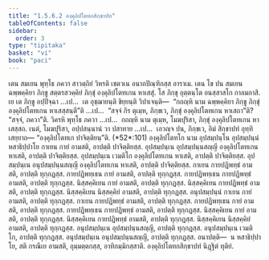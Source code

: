 ```yaml
---
title: "1.5.6.2 องฺคุลิปโตทกสิกฺขาปท"
tableOfContents: false
sidebar:
  order: 3
type: "tipitaka"
basket: "vi"
book: "paci"
---
```



<DynamicBreadcrumb />

<Division number="330" book="paci">

<Paragraph number="1030" book="paci">
เตน สมเยน พุทฺโธ ภควา สาวตฺถิยํ วิหรติ เชตวเน อนาถปิณฺฑิกสฺส อาราเม. เตน โข ปน สมเยน ฉพฺพคฺคิยา ภิกฺขู สตฺตรสวคฺคิยํ ภิกฺขุํ องฺคุลิปโตทเกน หาเสสุํ. โส ภิกฺขุ อุตฺตนฺโต อนสฺสาสโก กาลมกาสิ.
</Paragraph>

<Paragraph number="1031" book="paci">
เย เต ภิกฺขู อปฺปิจฺฉา …เป…  เต อุชฺฌายนฺติ ขิยฺยนฺติ วิปาเจนฺติ—  “กถญฺหิ นาม ฉพฺพคฺคิยา ภิกฺขู ภิกฺขุํ องฺคุลิปโตทเกน หาเสสฺสนฺตี”ติ …เป…  “สจฺจํ กิร ตุเมฺห, ภิกฺขเว, ภิกฺขุํ องฺคุลิปโตทเกน หาเสถา”ติ? “สจฺจํ, ภควา”ติ. วิครหิ พุทฺโธ ภควา …เป…  กถญฺหิ นาม ตุเมฺห, โมฆปุริสา, ภิกฺขุํ องฺคุลิปโตทเกน หาเสสฺสถ. เนตํ, โมฆปุริสา, อปฺปสนฺนานํ วา ปสาทาย …เป…  เอวญฺจ ปน, ภิกฺขเว, อิมํ สิกฺขาปทํ อุทฺทิเสยฺยาถ—
</Paragraph>

</Division>
<Division number="331" book="paci">

<Paragraph number="1032" book="paci">
<Emphasis>“องฺคุลิปโตทเก ปาจิตฺติยนฺ”</Emphasis>ติ. (*52*:<Emphasis>101</Emphasis>)
</Paragraph>

</Division>
<Division number="332" book="paci">

<Paragraph number="1033" book="paci">
<Emphasis>องฺคุลิปโตทโก</Emphasis> นาม อุปสมฺปนฺโน อุปสมฺปนฺนํ หสาธิปฺปาโย กาเยน กายํ อามสติ, อาปตฺติ ปาจิตฺติยสฺส. อุปสมฺปนฺเน อุปสมฺปนฺนสญฺญี องฺคุลิปโตทเกน หาเสติ, อาปตฺติ ปาจิตฺติยสฺส. อุปสมฺปนฺเน เวมติโก องฺคุลิปโตทเกน หาเสติ, อาปตฺติ ปาจิตฺติยสฺส. อุปสมฺปนฺเน อนุปสมฺปนฺนสญฺญี องฺคุลิปโตทเกน หาเสติ, อาปตฺติ ปาจิตฺติยสฺส.
</Paragraph>

<Paragraph number="1034" book="paci">
กาเยน กายปฏิพทฺธํ อามสติ, อาปตฺติ ทุกฺกฏสฺส. กายปฏิพทฺเธน กายํ อามสติ, อาปตฺติ ทุกฺกฏสฺส. กายปฏิพทฺเธน กายปฏิพทฺธํ อามสติ, อาปตฺติ ทุกฺกฏสฺส. นิสฺสคฺคิเยน กายํ อามสติ, อาปตฺติ ทุกฺกฏสฺส. นิสฺสคฺคิเยน กายปฏิพทฺธํ อามสติ, อาปตฺติ ทุกฺกฏสฺส. นิสฺสคฺคิเยน นิสฺสคฺคิยํ อามสติ, อาปตฺติ ทุกฺกฏสฺส.
</Paragraph>

</Division>
<Division number="333" book="paci">

<Paragraph number="1035" book="paci">
อนุปสมฺปนฺนํ กาเยน กายํ อามสติ, อาปตฺติ ทุกฺกฏสฺส. กาเยน กายปฏิพทฺธํ อามสติ, อาปตฺติ ทุกฺกฏสฺส. กายปฏิพทฺเธน กายํ อามสติ, อาปตฺติ ทุกฺกฏสฺส. กายปฏิพทฺเธน กายปฏิพทฺธํ อามสติ, อาปตฺติ ทุกฺกฏสฺส. นิสฺสคฺคิเยน กายํ อามสติ, อาปตฺติ ทุกฺกฏสฺส. นิสฺสคฺคิเยน กายปฏิพทฺธํ อามสติ, อาปตฺติ ทุกฺกฏสฺส. นิสฺสคฺคิเยน นิสฺสคฺคิยํ อามสติ, อาปตฺติ ทุกฺกฏสฺส. อนุปสมฺปนฺเน อุปสมฺปนฺนสญฺญี, อาปตฺติ ทุกฺกฏสฺส. อนุปสมฺปนฺเน เวมติโก, อาปตฺติ ทุกฺกฏสฺส. อนุปสมฺปนฺเน อนุปสมฺปนฺนสญฺญี, อาปตฺติ ทุกฺกฏสฺส.
</Paragraph>

</Division>
<Division number="334" book="paci">

<Paragraph number="1036" book="paci">
อนาปตฺติ—  น หสาธิปฺปาโย, สติ กรณีเย อามสติ, อุมฺมตฺตกสฺส, อาทิกมฺมิกสฺสาติ.

</Paragraph>
</Division>

<Paragraph number="1037" type="center" book="paci">
องฺคุลิปโตทกสิกฺขาปทํ นิฏฺฐิตํ ทุติยํ.
</Paragraph>